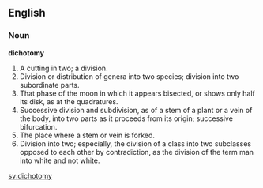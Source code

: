 ==English==

===Noun===

'''dichotomy'''

#A cutting in two; a division.
#Division or distribution of genera into two species; division into two subordinate parts.
#That phase of the moon in which it appears bisected, or shows only half its disk, as at the quadratures.
#Successive division and subdivision, as of a stem of a plant or a vein of the body, into two parts as it proceeds from its origin; successive bifurcation.
#The place where a stem or vein is forked.
#Division into two; especially, the division of a class into two subclasses opposed to each other by contradiction, as the division of the term man into white and not white.

[[sv:dichotomy]]